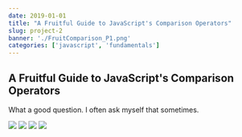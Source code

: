 ```yaml
---
date: 2019-01-01
title: "A Fruitful Guide to JavaScript's Comparison Operators"
slug: project-2
banner: './FruitComparison_P1.png'
categories: ['javascript', 'fundamentals']
---
```


## A Fruitful Guide to JavaScript's Comparison Operators

What a good question. I often ask myself that sometimes.

![](./FruitComparison_P1.png)
![](./FruitComparison_P2.png)
![](./FruitComparison_P3.png)
![](./FruitComparison_P4.png)

